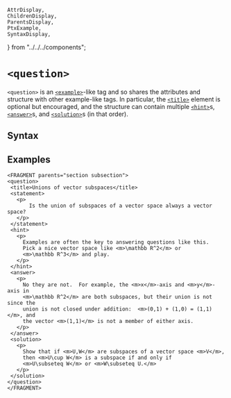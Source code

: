     AttrDisplay,
    ChildrenDisplay,
    ParentsDisplay,
    PtxExample,
    SyntaxDisplay,
} from "../../../components";

# `<question>`

`<question>` is an [`<example>`](./example)-like tag and so shares the
attributes and structure with other example-like tags.
In particular, the [`<title>`](./title)  element is optional but encouraged,
and the structure can contain multiple [`<hint>`](./hint)s,
[`<answer>`](./answer)s, and [`<solution>`](./solution)s (in that order).

## Syntax

<SyntaxDisplay name="question" />

## Examples

 ```ptx-example
<FRAGMENT parents="section subsection">
<question>
  <title>Unions of vector subspaces</title>
  <statement>
    <p>
        Is the union of subspaces of a vector space always a vector space?
    </p>
  </statement>
  <hint>
    <p>
      Examples are often the key to answering questions like this.
      Pick a nice vector space like <m>\mathbb R^2</m> or
      <m>\mathbb R^3</m> and play.
    </p>
  </hint>
  <answer>
    <p>
      No they are not.  For example, the <m>x</m>-axis and <m>y</m>-axis in
      <m>\mathbb R^2</m> are both subspaces, but their union is not since the
      union is not closed under addition:  <m>(0,1) + (1,0) = (1,1)</m>, and
      the vector <m>(1,1)</m> is not a member of either axis.
    </p>
  </answer>
  <solution>
    <p>
      Show that if <m>U,W</m> are subspaces of a vector space <m>V</m>,
      then <m>U\cup W</m> is a subspace if and only if
      <m>U\subseteq W</m> or <m>W\subseteq U.</m>
    </p>
  </solution>
</question>
</FRAGMENT>
```
